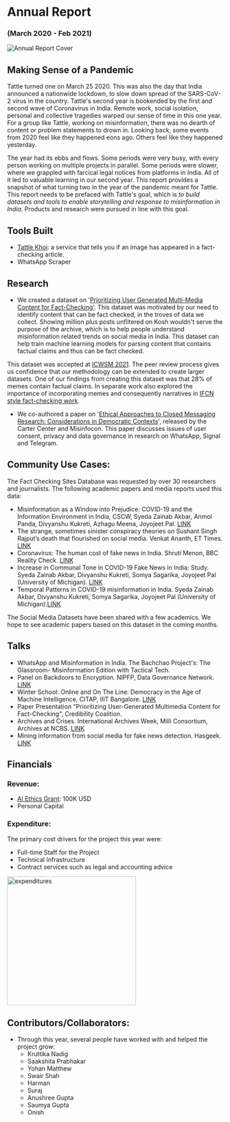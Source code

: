 # Annual Report

### (March 2020 - Feb 2021)

![Annual Report Cover](../../images/datasets_cover.png)


## Making Sense of a Pandemic

Tattle turned one on March 25 2020. This was also the day that India announced a nationwide lockdown, to slow down spread of the SARS-CoV-2 virus in the country. Tattle's second year is bookended by the first and second wave of Coronavirus in India. Remote work, social isolation, personal and collective tragedies warped our sense of time in this one year. For a group like Tattle, working on misinformation, there was no dearth of content or problem statements to drown in. Looking back, some events from 2020 feel like they happened eons ago. Others feel like they happened yesterday.

The year had its ebbs and flows. Some periods were very busy, with every person working on multiple projects in parallel. Some periods were slower, where we grappled with farcical legal notices from platforms in India. All of it led to valuable learning in our second year. 
This report provides a snapshot of what turning two in the year of the pandemic meant for Tattle. This report needs to be prefaced with Tattle's goal, which is _to build datasets and tools to enable storytelling and response to misinformation in India_. Products and research were pursued in line with this goal.

## Tools Built

- [Tattle Khoj](https://services.tattle.co.in/khoj/): a service that tells you if an image has appeared in a fact-checking article.
- WhatsApp Scraper

## Research

- We created a dataset on '[Prioritizing User Generated Multi-Media Content for Fact-Checking'](https://arxiv.org/abs/2010.13387). This dataset was motivated by our need to identify content that can be fact checked, in the troves of data we collect. Showing million plus posts unfiltered on Kosh wouldn't serve the purpose of the archive, which is to help people understand misinformation related trends on social media in India. This dataset can help train machine learning models for parsing content that contains factual claims and thus can be fact checked.

This dataset was accepted at [ICWSM 2021](https://icwsm.org/2021/#accepted_papers). The peer review process gives us confidence that our methodology can be extended to create larger datasets. One of our findings from creating this dataset was that 28% of memes contain factual claims. In separate work also explored the importance of incorporating memes and consequently narratives in [IFCN style fact-checking work](https://www.buzzfeednews.com/article/craigsilverman/facebook-and-fact-checkers-fight-fake-news).

- We co-authored a paper on '[Ethical Approaches to Closed Messaging Research: Considerations in Democratic Contexts](https://electionstandards.cartercenter.org/verifying-elections-misinfocon2020/ethical-approaches-to-closed-messaging-research-considerations-in-democratic-contexts/)', released by the Carter Center and Misinfocon. This paper discusses issues of user consent, privacy and data governance in research on WhatsApp, Signal and Telegram.


## Community Use Cases:

The Fact Checking Sites Database was requested by over 30 researchers and journalists. The following academic papers and media reports used this data:

- Misinformation as a Window into Prejudice: COVID-19 and the Information Environment in India, CSCW, Syeda Zainab Akbar, Anmol Panda, Divyanshu Kukreti, Azhagu Meena, Joyojeet Pal. [LINK](https://www.microsoft.com/en-us/research/publication/misinformation-as-a-window-into-prejudice-covid-19-and-the-information-environment-in-india/)
- The strange, sometimes sinister conspiracy theories on Sushant Singh Rajput’s death that flourished on social media. Venkat Ananth, ET Times. [LINK](https://economictimes.indiatimes.com/tech/internet/the-strange-sometimes-sinister-conspiracy-theories-on-sushant-singh-rajputs-death-that-flourished-on-social-media/articleshow/78636570.cms)
- Coronavirus: The human cost of fake news in India. Shruti Menon, BBC Reality Check. [LINK](https://www.bbc.com/news/world-asia-india-53165436)
- Increase in Communal Tone in COVID-19 Fake News in India: Study. Syeda Zainab Akbar, Divyanshu Kukreti, Somya Sagarika, Joyojeet Pal (University of Michigan). [LINK](https://www.thequint.com/news/webqoof/increase-in-communal-tone-in-covid-19-fake-news-in-india-study)
- Temporal Patterns in COVID-19 misinformation in India. Syeda Zainab Akbar, Divyanshu Kukreti, Somya Sagarika, Joyojeet Pal (University of Michigan).[LINK](http://joyojeet.people.si.umich.edu/temporal-patterns-in-covid-19-misinformation-in-india/)

The Social Media Datasets have been shared with a few academics. We hope to see academic papers based on this dataset in the coming months.

## Talks

- WhatsApp and Misinformation in India. The Bachchao Project's: The Glassroom- Misinformation Edition with Tactical Tech. 
- Panel on Backdoors to Encryption. NIPFP, Data Governance Network. [LINK](https://twitter.com/DataGovNetwork/status/1335833999944470528)
- Winter School: Online and On The Line: Democracy in the Age of Machine Intelligence, CITAP, IIIT Bangalore. [LINK](http://citapp.iiitb.ac.in/online-and-on-the-line-democracy-in-the-age-of-machine-intelligence/)
- Paper Presentation "Prioritizing User-Generated Multimedia Content for Fact-Checking", Credibility Coalition. 
- Archives and Crises. International Archives Week, Milli Consortium, Archives at NCBS. [LINK](https://www.youtube.com/watch?v=mtIaD-AvG_U)
- Mining information from social media for fake news detection. Hasgeek. [LINK](https://hasgeek.com/fifthelephant/mining-information-from-social-media-for-fake-news-detection/)




## Financials

### Revenue:

- [AI Ethics Grant](https://aiethicsinitiative.org/news/2019/3/12/announcing-the-winners-of-the-ai-and-the-news-open-challenge): 100K USD
- Personal Capital

### Expenditure:
The primary cost drivers for the project this year were:

- Full-time Staff for the Project
- Technical Infrastructure
- Contract services such as legal and accounting advice
<!-- ![Annual Report Expenditures](../../images/tattle_2020_2021_expenditures.png) -->
<img src="../../images/tattle_2020_2021_expenditures.png" alt="expenditures" width="300"/>

## Contributors/Collaborators:

- Through this year, several people have worked with and helped the project grow:
  - Kruttika Nadig
  - Saakshita Prabhakar
  - Yohan Matthew
  - Swair Shah
  - Harman
  - Suraj
  - Anushree Gupta
  - Saumya Gupta
  - Onish
